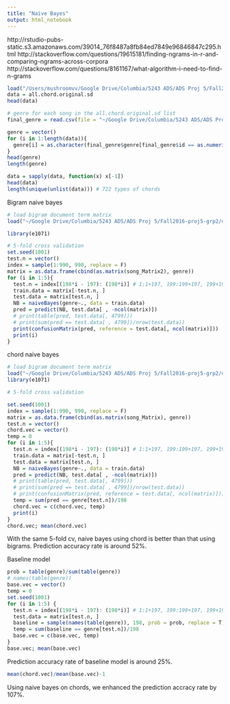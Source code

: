 ```yaml
---
title: "Naive Bayes"
output: html_notebook
---
```

http://rstudio-pubs-static.s3.amazonaws.com/39014_76f8487a8fb84ed7849e96846847c295.html
http://stackoverflow.com/questions/19615181/finding-ngrams-in-r-and-comparing-ngrams-across-corpora
http://stackoverflow.com/questions/8161167/what-algorithm-i-need-to-find-n-grams

```r
load("/Users/mushroomvv/Google Drive/Columbia/5243 ADS/ADS Proj 5/Fall2016-proj5-grp2/Cen-s-billboard-data-processing/cleaned_data.RData")
data = all.chord.original.sd
head(data)

# genre for each song in the all.chord.original.sd list
final_genre = read.csv(file = "~/Google Drive/Columbia/5243 ADS/ADS Proj 5/Fall2016-proj5-grp2/data/Billboard/final_genre.csv")

genre = vector()
for (i in 1:length(data)){
  genre[i] = as.character(final_genre$genre[final_genre$id == as.numeric(data[[i]][1])])
}
head(genre)
length(genre)

data = sapply(data, function(x) x[-1])
head(data)
length(unique(unlist(data))) # 722 types of chords
```

Bigram naive bayes
```r
# load bigram document term matrix
load("~/Google Drive/Columbia/5243 ADS/ADS Proj 5/Fall2016-proj5-grp2/data/Billboard/SongTDM.RData")

library(e1071)

# 5-fold cross validation
set.seed(1001)
test.n = vector()
index = sample(1:990, 990, replace = F)
matrix = as.data.frame(cbind(as.matrix(song_Matrix2), genre))
for (i in 1:5){
  test.n = index[(198*i - 197): (198*i)] # 1:1+197, 199:199+197, 199+198:199+198+197...
  train.data = matrix[-test.n, ]
  test.data = matrix[test.n, ]
  NB = naiveBayes(genre~., data = train.data)
  pred = predict(NB, test.data[ , -ncol(matrix)])
  # print(table(pred, test.data[, 4799]))
  # print(sum(pred == test.data[ , 4799])/nrow(test.data))
  print(confusionMatrix(pred, reference = test.data[, ncol(matrix)]))
  print(i)
}
```


chord naive bayes
```r
# load bigram document term matrix
load("~/Google Drive/Columbia/5243 ADS/ADS Proj 5/Fall2016-proj5-grp2/data/Billboard/SongTDM.RData")
library(e1071)

# 5-fold cross validation

set.seed(1001)
index = sample(1:990, 990, replace = F)
matrix = as.data.frame(cbind(as.matrix(song_Matrix), genre))
test.n = vector()
chord.vec = vector()
temp = 0
for (i in 1:5){
  test.n = index[(198*i - 197): (198*i)] # 1:1+197, 199:199+197, 199+198:199+198+197...
  train.data = matrix[-test.n, ]
  test.data = matrix[test.n, ]
  NB = naiveBayes(genre~., data = train.data)
  pred = predict(NB, test.data[ , -ncol(matrix)])
  # print(table(pred, test.data[, 4799]))
  # print(sum(pred == test.data[ , 4799])/nrow(test.data))
  # print(confusionMatrix(pred, reference = test.data[, ncol(matrix)]))
  temp = sum(pred == genre[test.n])/198
  chord.vec = c(chord.vec, temp)
  print(i)
}
chord.vec; mean(chord.vec)
```

With the same 5-fold cv, naive bayes using chord is better than that using bigrams. Prediction accuracy rate is around 52%.


Baseline model
```r
prob = table(genre)/sum(table(genre))
# names(table(genre))
base.vec = vector()
temp = 0
set.seed(1001)
for (i in 1:5) {
  test.n = index[(198*i - 197): (198*i)] # 1:1+197, 199:199+197, 199+198:199+198+197...
  test.data = matrix[test.n, ]
  baseline = sample(names(table(genre)), 198, prob = prob, replace = T)
  temp = sum(baseline == genre[test.n])/198
  base.vec = c(base.vec, temp)
} 
base.vec; mean(base.vec)
```
Prediction accuracy rate of baseline model is around 25%.

```r
mean(chord.vec)/mean(base.vec)-1
```

Using naive bayes on chords, we enhanced the prediction accracy rate by 107%. 
